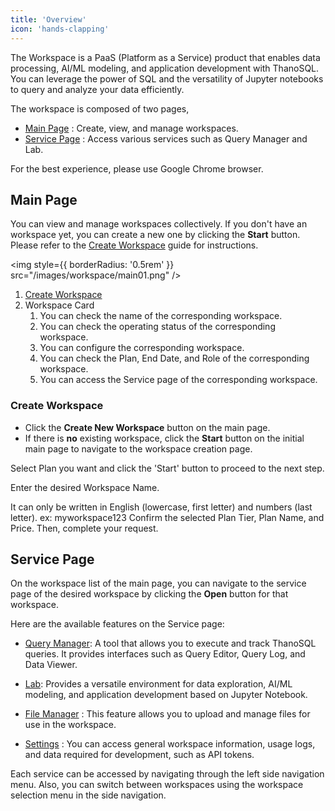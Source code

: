 ```yaml
---
title: 'Overview'
icon: 'hands-clapping'
---
```


The Workspace is a PaaS (Platform as a Service) product that enables data processing, AI/ML modeling, and application development with ThanoSQL. You can leverage the power of SQL and the versatility of Jupyter notebooks to query and analyze your data efficiently.

The workspace is composed of two pages,

- [Main Page](#main-page) : Create, view, and manage workspaces.
- [Service Page](#service-page) : Access various services such as Query Manager and Lab.

<Warning>
  For the best experience, please use Google Chrome browser.
</Warning>

## Main Page

You can view and manage workspaces collectively. If you don't have an workspace yet, you can create a new one by clicking the **Start** button. Please refer to the [Create Workspace](#create-workspace) guide for instructions.

<img
  style={{ borderRadius: '0.5rem' }}
  src="/images/workspace/main01.png"
/>

1. [Create Workspace](#create-workspace)
2. Workspace Card
    1. You can check the name of the corresponding workspace.
    2. You can check the operating status of the corresponding workspace.
    3. You can configure the corresponding workspace.
    4. You can check the Plan, End Date, and Role of the corresponding workspace.
    5. You can access the Service page of the corresponding workspace.

### Create Workspace

- Click the **Create New Workspace** button on the main page.
- If there is **no** existing workspace, click the **Start** button on the initial main page to navigate to the workspace creation page.

<Steps>
  <Step title="Select Plan">
    Select Plan you want and click the 'Start' button to proceed to the next step.
  </Step>
  <Step title="Enter the Workspace Name">
    <p>Enter the desired Workspace Name.</p>
    <Warning>It can only be written in English (lowercase, first letter) and numbers (last letter). ex: myworkspace123</Warning>
  </Step>
  <Step title="Complete Request">
    Confirm the selected Plan Tier, Plan Name, and Price. Then, complete your request.
  </Step>
</Steps>

## Service Page

On the workspace list of the main page, you can navigate to the service page of the desired workspace by clicking the **Open** button for that workspace.

Here are the available features on the Service page:

- [Query Manager](./qm): A tool that allows you to execute and track ThanoSQL queries. It provides interfaces such as Query Editor, Query Log, and Data Viewer.

- [Lab](./lab): Provides a versatile environment for data exploration, AI/ML modeling, and application development based on Jupyter Notebook.

- [File Manager](./fm) : This feature allows you to upload and manage files for use in the workspace.

- [Settings](./settings) : You can access general workspace information, usage logs, and data required for development, such as API tokens.

Each service can be accessed by navigating through the left side navigation menu. Also, you can switch between workspaces using the workspace selection menu in the side navigation.